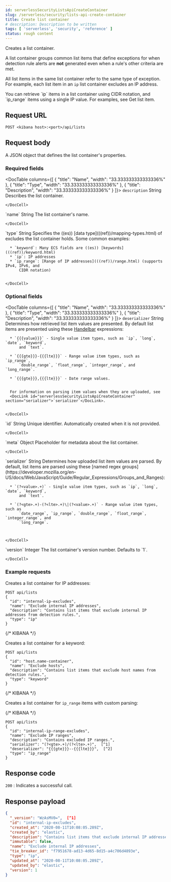 ```yaml
---
id: serverlessSecurityListsApiCreateContainer
slug: /serverless/security/lists-api-create-container
title: Create list container
# description: Description to be written
tags: [ 'serverless', 'security', 'reference' ]
status: rough content
---
```


<div id="lists-api-create-container"></div>

Creates a list container.

A list container groups common <DocLink id="serverlessSecurityListsApiCreateListItem">list items</DocLink> that
define exceptions for when detection rule alerts are **not** generated even when
a rule's other criteria are met.

All list items in the same list container refer to the same type of exception.
For example, each list item in an `ip` list container excludes an IP address.

<DocCallOut title="Tip">
You can retrieve `ip` items in a list container using CIDR notation, and
`ip_range` items using a single IP value. For examples, see
<DocLink id="serverlessSecurityListsApiGetItem">Get list item</DocLink>.
</DocCallOut>

## Request URL

`POST <kibana host>:<port>/api/lists`

## Request body

A JSON object that defines the list container's properties.

### Required fields

<DocTable columns={[
  {
    "title": "Name",
    "width": "33.333333333333336%"
  },
  {
    "title": "Type",
    "width": "33.333333333333336%"
  },
  {
    "title": "Description",
    "width": "33.333333333333336%"
  }
]}>
  <DocRow>
    <DocCell>`description`</DocCell>
    <DocCell>String</DocCell>
    <DocCell>
      Describes the list container.
      
    </DocCell>
  </DocRow>
  <DocRow>
    <DocCell>`name`</DocCell>
    <DocCell>String</DocCell>
    <DocCell>
      The list container's name.
      
    </DocCell>
  </DocRow>
  <DocRow>
    <DocCell>`type`</DocCell>
    <DocCell>String</DocCell>
    <DocCell>
      Specifies the ((es)) [data type](((ref))/mapping-types.html) of
      excludes the list container holds. Some common examples:
      
      * `keyword`: Many ECS fields are ((es)) [keywords](((ref))/keyword.html)
      * `ip`: IP addresses
      * `ip_range`: [Range of IP addresses](((ref))/range.html) (supports IPv4, IPv6, and
          CIDR notation)

      
    </DocCell>
  </DocRow>
</DocTable>

### Optional fields

<DocTable columns={[
  {
    "title": "Name",
    "width": "33.333333333333336%"
  },
  {
    "title": "Type",
    "width": "33.333333333333336%"
  },
  {
    "title": "Description",
    "width": "33.333333333333336%"
  }
]}>
  <DocRow>
    <DocCell>`deserializer`</DocCell>
    <DocCell>String</DocCell>
    <DocCell>
      Determines how retrieved list item values are presented.
      By default list items are presented using these
      [Handelbar](https://handlebarsjs.com/guide/expressions.html) expressions:
      
      * `{{{value}}}` - Single value item types, such as `ip`, `long`, `date`, `keyword`,
          and `text`.

      * `{{{gte}}}-{{{lte}}}` - Range value item types, such as `ip_range`,
          `double_range`, `float_range`, `integer_range`, and `long_range`.

      * `{{{gte}}},{{{lte}}}` - Date range values.

      
      For information on parsing item values when they are uploaded, see
      <DocLink id="serverlessSecurityListsApiCreateContainer" section="serializer">`serializer`</DocLink>.
      
      
    </DocCell>
  </DocRow>
  <DocRow>
    <DocCell>`id`</DocCell>
    <DocCell>String</DocCell>
    <DocCell>
      Unique identifier. Automatically created when it is not
      provided.
      
    </DocCell>
  </DocRow>
  <DocRow>
    <DocCell>`meta`</DocCell>
    <DocCell>Object</DocCell>
    <DocCell>
      Placeholder for metadata about the list container.
      
      
    </DocCell>
  </DocRow>
  <DocRow>
    <DocCell> <span id="serializer"></span>  `serializer`</DocCell>
    <DocCell>String</DocCell>
    <DocCell>
      Determines how uploaded list item values
      are parsed. By default, list items are parsed using these
      [named regex groups](https://developer.mozilla.org/en-US/docs/Web/JavaScript/Guide/Regular_Expressions/Groups_and_Ranges):
      
      * `(?<value>.+)` - Single value item types, such as `ip`, `long`, `date`, `keyword`,
          and `text`.

      * `(?<gte>.+)-(?<lte>.+)\|(?<value>.+)` - Range value item types, such as
          `date_range`, `ip_range`, `double_range`, `float_range`, `integer_range`, and
          `long_range`.

      
      
    </DocCell>
  </DocRow>
  <DocRow>
    <DocCell>`version`</DocCell>
    <DocCell>Integer</DocCell>
    <DocCell>
      The list container's version number. Defaults to `1`.
      
      
    </DocCell>
  </DocRow>
</DocTable>

### Example requests

Creates a list container for IP addresses:

```console
POST api/lists
{
  "id": "internal-ip-excludes",
  "name": "Exclude internal IP addresses",
  "description": "Contains list items that exclude internal IP addresses from detection rules.",
  "type": "ip"
}
```
{/* KIBANA */}

Creates a list container for a keyword:

```console
POST api/lists
{
  "id": "host.name-container",
  "name": "Exclude hosts",
  "description": "Contains list items that exclude host names from detection rules.",
  "type": "keyword"
}
```
{/* KIBANA */}

Creates a list container for `ip_range` items with custom parsing:

{/* KIBANA */}
```console
POST api/lists
{
  "id": "internal-ip-range-excludes",
  "name": "Exclude IP ranges",
  "description": "Contains excluded IP ranges.",
  "serializer": "(?<gte>.+)/(?<lte>.+)",  [^1]
  "deserializer": "{{{gte}}}--{{{lte}}}",  [^2]
  "type": "ip_range"
}
```
[^1]: Uploads IP ranges using `/` characters instead of `-` characters. The list
item or source file from which the IP ranges are uploaded must use the `/`
character to define the range. For example, `192.168.0.1/192.168.0.27`.
[^2]: Presents the container's retrieved IP range list items using `--`
characters. For example, `192.168.0.1--192.168.0.27`.

## Response code

`200` 
    : Indicates a successful call.

## Response payload

```json
{
  "_version": "WzAsMV0=",  [^1]
  "id": "internal-ip-excludes",
  "created_at": "2020-08-11T10:08:05.289Z",
  "created_by": "elastic",
  "description": "Contains list items that exclude internal IP addresses from detection rule matches.",
  "immutable": false,
  "name": "Exclude internal IP addresses",
  "tie_breaker_id": "f7951678-ad13-4d65-8d15-a4c706d4893e",
  "type": "ip",
  "updated_at": "2020-08-11T10:08:05.289Z",
  "updated_by": "elastic",
  "version": 1
}
```
[^1]: Base-64 encoded value of `if_seq_no` and `if_primary_term` parameters, used
for [Optimistic concurrency control](((ref))/optimistic-concurrency-control.html).
To ensure there are no conflicts, use this value when
<DocLink id="serverlessSecurityListsApiUpdateContainer">updating a list container</DocLink>.
